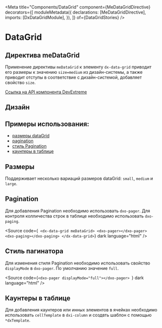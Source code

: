 
<Meta
  title="Components/DataGrid"
  component={MeDataGridDirective}
  decorators={[
    moduleMetadata({
      declarations: [MeDataGridDirective],
      imports: [DxDataGridModule],
    }),
  ]}
  of={DataGridStories}
/>

# DataGrid

## Директива meDataGrid

Применение директивы `meDataGrid` к элементу `dx-data-grid` приводит его размеры к значению `size=medium` из дизайн-системы, а также приводит отступы в соответствие с дизайн-системой, добавляет свойство `size`.

[Ссылка на API компонента DevExtreme](https://js.devexpress.com/Angular/Documentation/ApiReference/UI_Components/dxDataGrid/)

<Story name="Default" of={DataGridStories.DataGrid} />
<Controls of={DataGridStories.DataGrid} />
<Source of={DataGridStories.DataGrid} dark />

## Дизайн

<Figma
  height="50%"
  collapsable
  defaultCollapsed
  url="https://www.figma.com/design/RKYvr3REXwOglog9PMcZLF/Components-(Copy)?node-id=4431-163676&node-type=frame&t=4m2SISUYumG3whUY-0"
/>

## Примеры использования:

- [размеры dataGrid](#размеры)
- [pagination](#pagination)
- [стиль Pagination](#стиль-пагинатора)
- [каунтеры в таблице](#каунтеры-в-таблице)

## Размеры

Поддерживает несколько вариаций размеров dataGrid: `small`, `medium` и `large`.

<Source of={DataGridStories.DataGrid} dark />

## Pagination

Для добавления Pagination необходимо использовать `dxo-pager`.
Для контроля колличества строк в таблице необходимо использовать `dxo-paging`.

<Source
  code={`
<dx-data-grid meDataGrid>
	<dxo-pager></dxo-pager>
	<dxo-paging></dxo-paging>
</dx-data-grid>`}
  dark
  language="html"
/>

## Стиль пагинатора

Для изменения стиля Pagination необходимо использовать свойство `displayMode` в `dxo-pager`. По умолчанию значение `full`.

<Source
  code={`<dxo-pager displayMode="full"></dxo-pager>
`}
  dark
  language="html"
/>

## Каунтеры в таблице

Для добавления каунтеров или инных элементов в ячейках необходимо использовать `cellTemplate` в `dxi-column` и создвть шаблон с помощью `*dxTemplate`.

<Source of={DataGridStories.WithCounter} dark language="html" />
<Story of={DataGridStories.WithCounter} />
